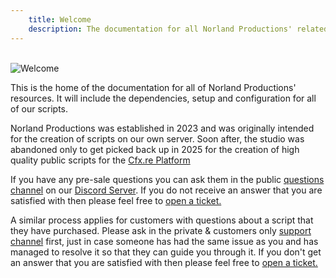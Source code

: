 ```yaml
---
    title: Welcome
    description: The documentation for all Norland Productions' related resources
---
```

\
![Welcome](/banners/welcome.png)

This is the home of the documentation for all of Norland Productions' resources. It will include the dependencies, setup and configuration for all of our scripts.

Norland Productions was established in 2023 and was originally intended for the creation of scripts on our own server. Soon after, the studio was abandoned
only to get picked back up in 2025 for the creation of high quality public scripts for the [Cfx.re Platform](https://cfx.re)

If you have any pre-sale questions you can ask them in the public [questions channel](https://discord.com/channels/1337352930088583220/1337366947397898341)
on our [Discord Server](https://norland.productions/discord). If you do not receive an answer that you are satisfied with then please feel free to
[open a ticket.](https://discord.com/channels/1337352930088583220/1337361236781830214)

A similar process applies for customers with questions about a script that they have purchased. Please ask in the private & customers only
[support channel](https://discord.com/channels/1337352930088583220/1337364477959606293) first, just in case someone has had the same issue as you and has
managed to resolve it so that they can guide you through it. If you don't get an answer that you are satisfied with then please feel free to
[open a ticket.](https://discord.com/channels/1337352930088583220/1337361236781830214)